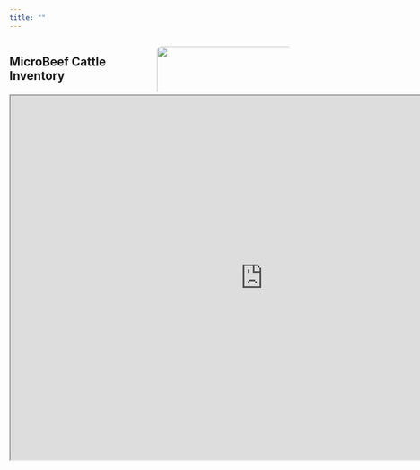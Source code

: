 ```yaml
---
title: ""
---
```


::::: columns
::: {.column width="50%"}
## MicroBeef Cattle Inventory
:::

::: {.column width="50%"}
![](images/feedlotsteers.JPG){width="250%" style="border-radius:8px;"}
:::
:::::

::: {style="text-align:center; margin-top:0.25rem;"}
<iframe src="https://lvr-explore.shinyapps.io/CattleInventory/" width="900" height="650">

</iframe>
:::
